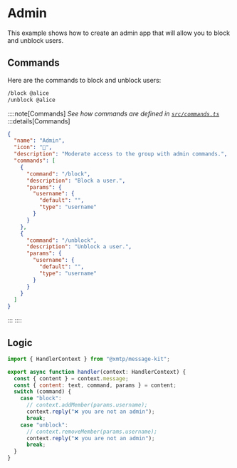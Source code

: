# Admin

This example shows how to create an admin app that will allow you to block and unblock users.

## Commands

Here are the commands to block and unblock users:

```bash [cmd]
/block @alice
/unblock @alice
```

::::note[Commands]
_See how commands are defined in [`src/commands.ts`](https://github.com/xmtp-labs/message-kit/blob/main/examples/group/src/commands.ts)_
:::details[Commands]

```json
{
  "name": "Admin",
  "icon": "🔐",
  "description": "Moderate access to the group with admin commands.",
  "commands": [
    {
      "command": "/block",
      "description": "Block a user.",
      "params": {
        "username": {
          "default": "",
          "type": "username"
        }
      }
    },
    {
      "command": "/unblock",
      "description": "Unblock a user.",
      "params": {
        "username": {
          "default": "",
          "type": "username"
        }
      }
    }
  ]
}
```

:::
::::

## Logic

```jsx [src/handler/admin.ts]
import { HandlerContext } from "@xmtp/message-kit";

export async function handler(context: HandlerContext) {
  const { content } = context.message;
  const { content: text, command, params } = content;
  switch (command) {
    case "block":
      // context.addMember(params.username);
      context.reply("❌ you are not an admin");
      break;
    case "unblock":
      // context.removeMember(params.username);
      context.reply("❌ you are not an admin");
      break;
  }
}
```
